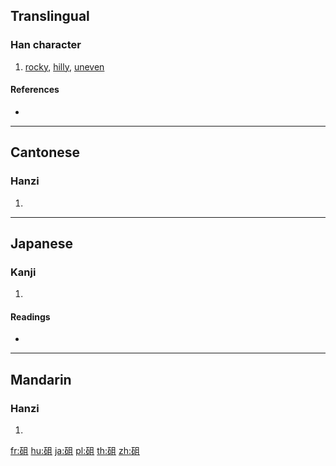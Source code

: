 {{character info/new}}
==Translingual==

===Han character===
{{Han char|rn=112|rad=石|as=05|sn=10|four=17610|canj=MRBM}}

# [[rocky]], [[hilly]], [[uneven]]

====References====
* {{Han ref|kx=0828.280|dkj=24084|dj=1243.090|hdz=42423.030|uh=7820|ud=30752|bh=AFA3|bd=44963}}

----

==Cantonese==

===Hanzi===
{{yue-hanzi|jyut=|y=jo2}}

# {{defn|lang=yue|sort=石05}}

----

==Japanese==

===Kanji===
{{ja-kanji|grade=|rs=石05}}

# {{defn|lang=ja|sort=石05}}

====Readings====
* {{ja-readings|on=[[しょ]] (sho), [[そ]] (so)|kun=[[いしゃま]] (ishama), [[つちゃま]] (tsuchama)|nanori=}}

----

==Mandarin==

===Hanzi===
{{cmn-hanzi|pin=[[jū]] ([[ju1]]), [[qū]] ([[qu1]])|wg=chü<sup>1</sup>, ch'ü<sup>1</sup>}}

# {{defn|lang=cmn|sort=石05}}

[[fr:砠]]
[[hu:砠]]
[[ja:砠]]
[[pl:砠]]
[[th:砠]]
[[zh:砠]]